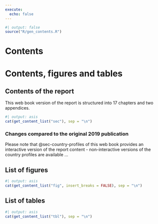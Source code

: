 ```yaml
---
execute:
  echo: false
---
```


```r
#| output: false
source("R/gen_contents.R")
```

# Contents {.unnumbered}

# Contents, figures and tables {.unnumbered}

## Contents of the report

This web book version of the report is structured into 17 chapters and two
appendices.

:::{.custom-toc .report-contents}

```r
#| output: asis
cat(get_content_list("sec"), sep = "\n")
```

:::

### Changes compared to the original 2019 publication

Please note that @sec-country-profiles of this web book provides an
interactive version of the report content - non-interactive versions of the
country profiles are available ...

## List of figures

:::{.custom-toc .list-of-figures}

```r
#| output: asis
cat(get_content_list("fig", insert_breaks = FALSE), sep = "\n")
```

:::

## List of tables

:::{.custom-toc .list-of-tables}

```r
#| output: asis
cat(get_content_list("tbl"), sep = "\n")
```

:::

